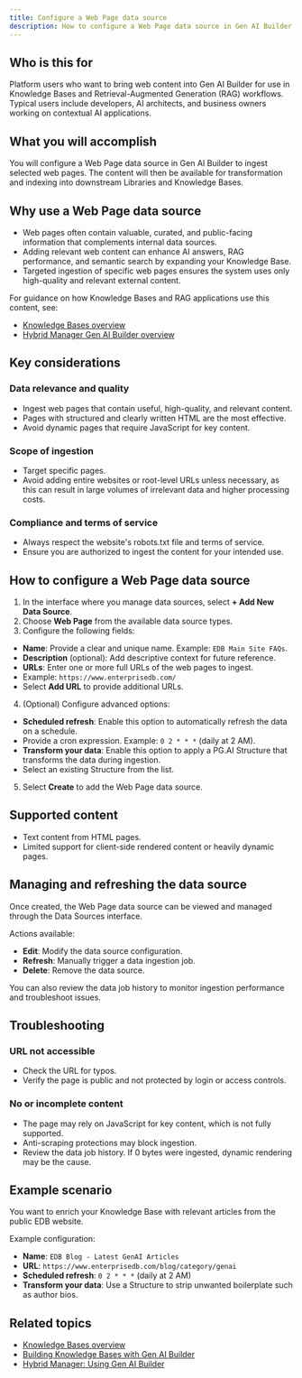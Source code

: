 ```yaml
---
title: Configure a Web Page data source
description: How to configure a Web Page data source in Gen AI Builder to ingest content from publicly accessible websites.
---
```


## Who is this for

Platform users who want to bring web content into Gen AI Builder for use in Knowledge Bases and Retrieval-Augmented Generation (RAG) workflows. Typical users include developers, AI architects, and business owners working on contextual AI applications.

## What you will accomplish

You will configure a Web Page data source in Gen AI Builder to ingest selected web pages. The content will then be available for transformation and indexing into downstream Libraries and Knowledge Bases.

## Why use a Web Page data source

-   Web pages often contain valuable, curated, and public-facing information that complements internal data sources.
-   Adding relevant web content can enhance AI answers, RAG performance, and semantic search by expanding your Knowledge Base.
-   Targeted ingestion of specific web pages ensures the system uses only high-quality and relevant external content.

For guidance on how Knowledge Bases and RAG applications use this content, see:

-   [Knowledge Bases overview](../../../pipeline/knowledge_base)
-   [Hybrid Manager Gen AI Builder overview](/edb-postgres-ai/hybrid-manager/ai-factory/gen-ai/builder/)

## Key considerations

### Data relevance and quality

-   Ingest web pages that contain useful, high-quality, and relevant content.
-   Pages with structured and clearly written HTML are the most effective.
-   Avoid dynamic pages that require JavaScript for key content.

### Scope of ingestion

-   Target specific pages.
-   Avoid adding entire websites or root-level URLs unless necessary, as this can result in large volumes of irrelevant data and higher processing costs.

### Compliance and terms of service

-   Always respect the website's robots.txt file and terms of service.
-   Ensure you are authorized to ingest the content for your intended use.

## How to configure a Web Page data source

1.  In the interface where you manage data sources, select **+ Add New Data Source**.
2.  Choose **Web Page** from the available data source types.
3.  Configure the following fields:

-   **Name**: Provide a clear and unique name. Example: `EDB Main Site FAQs`.
-   **Description** (optional): Add descriptive context for future reference.
-   **URLs**: Enter one or more full URLs of the web pages to ingest.
-   Example: `https://www.enterprisedb.com/`
-   Select **Add URL** to provide additional URLs.

4.  (Optional) Configure advanced options:

-   **Scheduled refresh**: Enable this option to automatically refresh the data on a schedule.
-   Provide a cron expression. Example: `0 2 * * *` (daily at 2 AM).
-   **Transform your data**: Enable this option to apply a PG.AI Structure that transforms the data during ingestion.
-   Select an existing Structure from the list.

5.  Select **Create** to add the Web Page data source.

## Supported content

-   Text content from HTML pages.
-   Limited support for client-side rendered content or heavily dynamic pages.

## Managing and refreshing the data source

Once created, the Web Page data source can be viewed and managed through the Data Sources interface.

Actions available:

-   **Edit**: Modify the data source configuration.
-   **Refresh**: Manually trigger a data ingestion job.
-   **Delete**: Remove the data source.

You can also review the data job history to monitor ingestion performance and troubleshoot issues.

## Troubleshooting

### URL not accessible

-   Check the URL for typos.
-   Verify the page is public and not protected by login or access controls.

### No or incomplete content

-   The page may rely on JavaScript for key content, which is not fully supported.
-   Anti-scraping protections may block ingestion.
-   Review the data job history. If 0 bytes were ingested, dynamic rendering may be the cause.

## Example scenario

You want to enrich your Knowledge Base with relevant articles from the public EDB website.

Example configuration:

-   **Name**: `EDB Blog - Latest GenAI Articles`
-   **URL**: `https://www.enterprisedb.com/blog/category/genai`
-   **Scheduled refresh**: `0 2 * * *` (daily at 2 AM)
-   **Transform your data**: Use a Structure to strip unwanted boilerplate such as author bios.

## Related topics

-   [Knowledge Bases overview](../../../pipeline/knowledge_base)
-   [Building Knowledge Bases with Gen AI Builder](/edb-postgres-ai/ai-factory/learn/how-togen-ai/knowledge-base-setup) <!-- Placeholder link -->
-   [Hybrid Manager: Using Gen AI Builder](/edb-postgres-ai/hybrid-manager/ai-factory/gen-ai/builder/)
